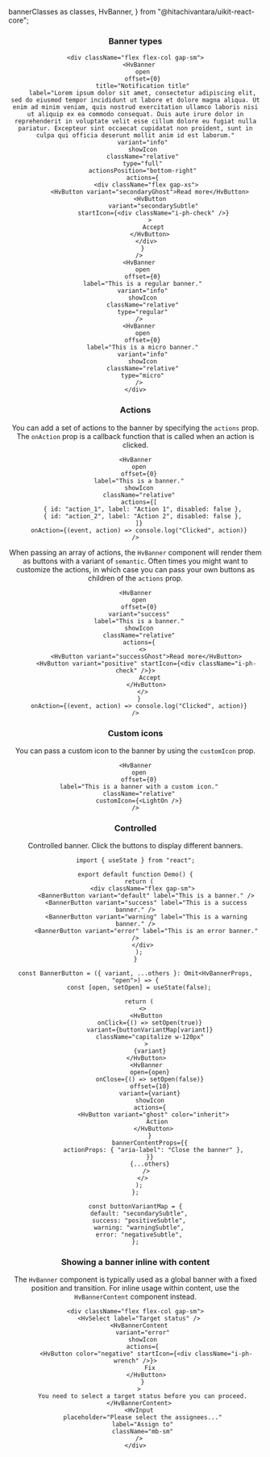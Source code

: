   bannerClasses as classes,
  HvBanner,
} from "@hitachivantara/uikit-react-core";


<Header
  params={{ name: "Banner", classes, subComponents: ["BannerContent"] }}
  Component={HvBanner}
  componentName="HvBanner"
  controls={{
    label: { defaultValue: "This is a success message." },
    variant: { defaultValue: "success" },
    type: { defaultValue: "regular" },
    showIcon: { defaultValue: true },
    open: { defaultValue: true },
  }}
  componentProps={{
    style: { position: "relative", top: 0 },
  }}
/>

### Banner types

```tsx live
<div className="flex flex-col gap-sm">
  <HvBanner
    open
    offset={0}
    title="Notification title"
    label="Lorem ipsum dolor sit amet, consectetur adipiscing elit, sed do eiusmod tempor incididunt ut labore et dolore magna aliqua. Ut enim ad minim veniam, quis nostrud exercitation ullamco laboris nisi ut aliquip ex ea commodo consequat. Duis aute irure dolor in reprehenderit in voluptate velit esse cillum dolore eu fugiat nulla pariatur. Excepteur sint occaecat cupidatat non proident, sunt in culpa qui officia deserunt mollit anim id est laborum."
    variant="info"
    showIcon
    className="relative"
    type="full"
    actionsPosition="bottom-right"
    actions={
      <div className="flex gap-xs">
        <HvButton variant="secondaryGhost">Read more</HvButton>
        <HvButton
          variant="secondarySubtle"
          startIcon={<div className="i-ph-check" />}
        >
          Accept
        </HvButton>
      </div>
    }
  />
  <HvBanner
    open
    offset={0}
    label="This is a regular banner."
    variant="info"
    showIcon
    className="relative"
    type="regular"
  />
  <HvBanner
    open
    offset={0}
    label="This is a micro banner."
    variant="info"
    showIcon
    className="relative"
    type="micro"
  />
</div>
```

### Actions

You can add a set of actions to the banner by specifying the `actions` prop. The `onAction` prop is a callback function that is called when an action is clicked.

```tsx live
<HvBanner
  open
  offset={0}
  label="This is a banner."
  showIcon
  className="relative"
  actions={[
    { id: "action_1", label: "Action 1", disabled: false },
    { id: "action_2", label: "Action 2", disabled: false },
  ]}
  onAction={(event, action) => console.log("Clicked", action)}
/>
```

When passing an array of actions, the `HvBanner` component will render them as buttons with a variant of `semantic`. Often times
you might want to customize the actions, in which case you can pass your own buttons as children of the `actions` prop.

```tsx live
<HvBanner
  open
  offset={0}
  variant="success"
  label="This is a banner."
  showIcon
  className="relative"
  actions={
    <>
      <HvButton variant="successGhost">Read more</HvButton>
      <HvButton variant="positive" startIcon={<div className="i-ph-check" />}>
        Accept
      </HvButton>
    </>
  }
  onAction={(event, action) => console.log("Clicked", action)}
/>
```

### Custom icons

You can pass a custom icon to the banner by using the `customIcon` prop.

```tsx live
<HvBanner
  open
  offset={0}
  label="This is a banner with a custom icon."
  className="relative"
  customIcon={<LightOn />}
/>
```

### Controlled

Controlled banner. Click the buttons to display different banners.

```tsx live
import { useState } from "react";

export default function Demo() {
  return (
    <div className="flex gap-sm">
      <BannerButton variant="default" label="This is a banner." />
      <BannerButton variant="success" label="This is a success banner." />
      <BannerButton variant="warning" label="This is a warning banner." />
      <BannerButton variant="error" label="This is an error banner." />
    </div>
  );
}

const BannerButton = ({ variant, ...others }: Omit<HvBannerProps, "open">) => {
  const [open, setOpen] = useState(false);

  return (
    <>
      <HvButton
        onClick={() => setOpen(true)}
        variant={buttonVariantMap[variant]}
        className="capitalize w-120px"
      >
        {variant}
      </HvButton>
      <HvBanner
        open={open}
        onClose={() => setOpen(false)}
        offset={10}
        variant={variant}
        showIcon
        actions={
          <HvButton variant="ghost" color="inherit">
            Action
          </HvButton>
        }
        bannerContentProps={{
          actionProps: { "aria-label": "Close the banner" },
        }}
        {...others}
      />
    </>
  );
};

const buttonVariantMap = {
  default: "secondarySubtle",
  success: "positiveSubtle",
  warning: "warningSubtle",
  error: "negativeSubtle",
};
```

### Showing a banner inline with content

The `HvBanner` component is typically used as a global banner with a fixed position and transition.
For inline usage within content, use the `HvBannerContent` component instead.

```tsx live
<div className="flex flex-col gap-sm">
  <HvSelect label="Target status" />
  <HvBannerContent
    variant="error"
    showIcon
    actions={
      <HvButton color="negative" startIcon={<div className="i-ph-wrench" />}>
        Fix
      </HvButton>
    }
  >
    You need to select a target status before you can proceed.
  </HvBannerContent>
  <HvInput
    placeholder="Please select the assignees..."
    label="Assign to"
    className="mb-sm"
  />
</div>
```
